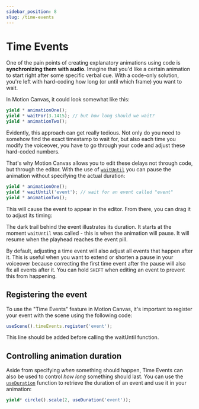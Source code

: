 ```yaml
---
sidebar_position: 8
slug: /time-events
---
```



# Time Events

One of the pain points of creating explanatory animations using code is
**synchronizing them with audio**. Imagine that you'd like a certain animation
to start right after some specific verbal cue. With a code-only solution, you're
left with hard-coding how long (or until which frame) you want to wait.

In Motion Canvas, it could look somewhat like this:

```ts
yield * animationOne();
yield * waitFor(3.1415); // but how long should we wait?
yield * animationTwo();
```

Evidently, this approach can get really tedious. Not only do you need to somehow
find the exact timestamp to wait for, but also each time you modify the
voiceover, you have to go through your code and adjust these hard-coded numbers.

That's why Motion Canvas allows you to edit these delays not through code, but
through the editor. With the use of [`waitUntil`](/api/core/flow#waitUntil) you
can pause the animation without specifying the actual duration:

```ts
yield * animationOne();
yield * waitUntil('event'); // wait for an event called "event"
yield * animationTwo();
```

This will cause the event to appear in the editor. From there, you can drag it
to adjust its timing:

<UI className="image-inline" />

The dark trail behind the event illustrates its duration. It starts at the
moment `waitUntil` was called - this is when the animation will pause. It will
resume when the playhead reaches the event pill.

By default, adjusting a time event will also adjust all events that happen after
it. This is useful when you want to extend or shorten a pause in your voiceover
because correcting the first time event after the pause will also fix all events
after it. You can hold `SHIFT` when editing an event to prevent this from
happening.

## Registering the event

To use the "Time Events" feature in Motion Canvas, it's important to register your event with the scene using the following code:
```ts
useScene().timeEvents.register('event');
```

This line should be added before calling the waitUntil function.

## Controlling animation duration

Aside from specifying _when_ something should happen, Time Events can also be used to 
control _how long_ something should last. You can use the 
[`useDuration`](/api/core/utils#useDuration) function to retrieve the duration of an event
and use it in your animation:

```ts
yield* circle().scale(2, useDuration('event'));
```
